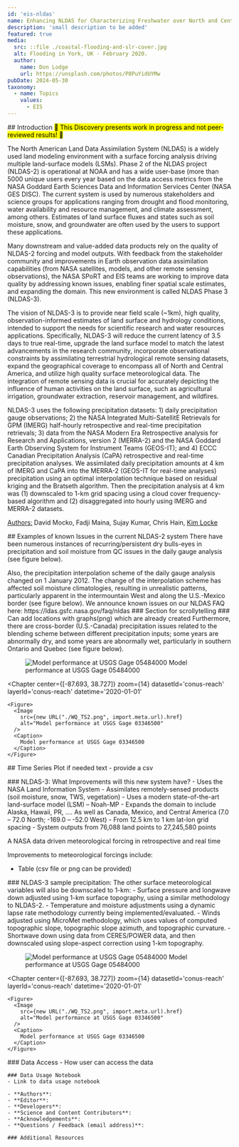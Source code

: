 ```yaml
---
id: 'eis-nldas'
name: Enhancing NLDAS for Characterizing Freshwater over North and Central America
description: 'small description to be added'
featured: true
media:
  src: ::file ./coastal-flooding-and-slr-cover.jpg
  alt: Flooding in York, UK - February 2020.
  author:
    name: Don Lodge
    url: https://unsplash.com/photos/P8PuYidUYMw
pubDate: 2024-05-30
taxonomy:
  - name: Topics
    values:
      - EIS
---
```

<Block>
  <Prose>
  ## Introduction
  <mark>🚧 This Discovery presents work in progress and not peer-reviewed results! 🚧</mark>

  The North American Land Data Assimilation System (NLDAS) is a widely used land modeling environment with a surface forcing analysis driving multiple land-surface models (LSMs). Phase 2 of the NLDAS project (NLDAS-2) is operational at NOAA and has a wide user-base (more than 5000 unique users every year based on the data access metrics from the NASA Goddard Earth Sciences Data and Information Services Center (NASA GES DISC). The current system is used by numerous stakeholders and science groups for applications ranging from drought and flood monitoring, water availability and resource management, and climate assessment, among others. Estimates of land surface fluxes and states such as soil moisture, snow, and groundwater are often used by the users to support these applications. 
  
  Many downstream and value-added data products rely on the quality of NLDAS-2 forcing and model outputs. With feedback from the stakeholder community and improvements in Earth observation data assimilation capabilities (from NASA satellites, models, and other remote sensing observations), the NASA SPoRT and EIS teams are working to improve data quality by addressing known issues, enabling finer spatial scale estimates, and expanding the domain. This new environment is called NLDAS Phase 3 (NLDAS-3). 
  
  The vision of NLDAS-3 is to provide near field scale (~1km), high quality, observation-informed estimates of land surface and hydrology conditions, intended to support the needs for scientific research and water resources applications. Specifically, NLDAS-3 will reduce the current latency of 3.5 days to true real-time, upgrade the land surface model to match the latest advancements in the research community, incorporate observational constraints by assimilating terrestrial hydrological remote sensing datasets, expand the geographical coverage to encompass all of North and Central America, and utilize high quality surface meteorological data. The integration of remote sensing data is crucial for accurately depicting the influence of human activities on the land surface, such as agricultural irrigation, groundwater extraction, reservoir management, and wildfires.

  NLDAS-3 uses the following precipitation datasets: 1) daily precipitation gauge observations; 2) the NASA Integrated Multi-SatellitE Retrievals for GPM (IMERG) half-hourly retrospective and real-time precipitation retrievals; 3) data from the NASA Modern Era Retrospective analysis for Research and Applications, version 2 (MERRA-2) and the NASA Goddard Earth Observing System for Instrument Teams (GEOS-IT); and 4) ECCC Canadian Precipitation Analysis (CaPA) retrospective and real-time precipitation analyses. We assimilated daily precipitation amounts at 4 km of IMERG and CaPA into the MERRA-2 (GEOS-IT for real-time analyses) precipitation using an optimal interpolation technique based on residual kriging and the Bratseth algorithm. Then the precipitation analysis at 4 km was (1) downscaled to 1-km grid spacing using a cloud cover frequency-based algorithm and (2) disaggregated into hourly using IMERG and MERRA-2 datasets.

  <u>Authors:</u> David Mocko, Fadji Maina, Sujay Kumar, Chris Hain, [Kim Locke](mailto:kim.locke@nasa.gov)
  </Prose>
</Block>

<Block type='full'>
  <Prose>
  ## Examples of known Issues in the current NLDAS-2 system
  There have been numerous instances of recurring/persistent dry bulls-eyes in precipitation and soil moisture from QC issues in the daily gauge analysis (see figure below).
  </Prose>

  <Figure>
    <Map
      datasetId='tws-anomaly'
      layerId='lis-tws-anomaly'
      dateTime='2002-12-01'
      zoom={1}
      center={[0,0]}
      compareDateTime='2021-12-01'
    />
    <Caption
      attrAuthor='NASA'
      attrUrl='https://nasa.gov/'
    />
  </Figure>

</Block>

<Block type='full'>
  <Figure>
    <Map
      datasetId='lis-tws-nonstationarity-index'
      layerId='lis-tws-nonstationarity-index'
      dateTime='2003-01-01'
      zoom={1}
      center={[0,0]}
    />
    <Caption
      attrAuthor='NASA'
      attrUrl='https://nasa.gov/'
    />
  </Figure>
</Block>

  <Prose>
  Also, the precipitation interpolation scheme of the daily gauge analysis changed on 1 January 2012.  The change of the interpolation scheme has affected soil moisture climatologies, resulting in unrealistic patterns, particularly apparent in the intermountain West and along the U.S.-Mexico border (see figure below).
  We announce known issues on our NLDAS FAQ here: https://ldas.gsfc.nasa.gov/faq/nldas
  </Prose>

<Block>
  <Prose>
    ### Section for scrollytelling
    ### Can add locations with graphs(png) which are already created
    Furthermore, there are cross-border (U.S.-Canada) precipitation issues related to the blending scheme between different precipitation inputs; some years are abnormally dry, and some years are abnormally wet, particularly in southern Ontario and Quebec (see figure below).
  </Prose>
</Block>

<ScrollytellingBlock>
  <Chapter
    center={[-94.167, 41.591]}
    zoom={14}
    datasetId='conus-reach'
    layerId='conus-reach'
    datetime='2020-01-01'
  >
    <Figure>
      <Image
        src={new URL("./WQ_TS1.png", import.meta.url).href}
        alt="Model performance at USGS Gage 05484000"
      />
      <Caption>
        Model performance at USGS Gage 05484000
      </Caption>
    </Figure>
  </Chapter>

  <Chapter
    center={[-87.693, 38.727]}
    zoom={14}
    datasetId='conus-reach'
    layerId='conus-reach'
    datetime='2020-01-01'
  >
    <Figure>
      <Image
        src={new URL("./WQ_TS2.png", import.meta.url).href}
        alt="Model performance at USGS Gage 03346500"
      />
      <Caption>
        Model performance at USGS Gage 03346500
      </Caption>
    </Figure>
  </Chapter>
</ScrollytellingBlock>

<Block>
   <Prose>
    ## Time Series Plot if needed
    text - provide a csv 
  </Prose>
  <Figure>
    <Chart
      dataPath={new URL('./TWS_time_series.csv', import.meta.url).href}
      dateFormat="%b-%Y"
      idKey='type'
      xKey='date'
      yKey='TWS'
      yAxisLabel='mm'
    />
    <Caption
    />
  </Figure>
</Block>

<Block>
   <Prose>
   ### NLDAS-3: What Improvements will this new system have?
   - Uses the NASA Land Information System
   - Assimilates remotely-sensed products (soil moisture, snow, TWS, vegetation)
   - Uses a modern state-of-the-art land-surface model (LSM) – Noah-MP
   - Expands the domain to include Alaska, Hawaii, PR,  …. As well as Canada, Mexico, and Central America (7.0 – 72.0 North; -169.0 – -52.0 West)
   - From 12.5 km to 1 km lat-lon grid spacing
   - System outputs from 76,088 land points to 27,245,580 points

   A NASA data driven meteorological forcing in retrospective and real time

   Improvements to meteorological forcings include:
   - Table (csv file or png can be provided)

   </Prose>
</Block>

<Block>
  <Prose>
    ### NLDAS-3 sample precipitation:
    The other surface meteorological variables will also be downscaled to 1-km:
    - Surface pressure and longwave down adjusted using 1-km surface topography, using a similar methodology to NLDAS-2.
    - Temperature and moisture adjustments using a dynamic lapse rate methodology currently being implemented/evaluated.
    - Winds adjusted using MicroMet methodology, which uses values of computed topographic slope, topographic slope azimuth, and topographic curvature.
    - Shortwave down using data from CERES/POWER data, and then downscaled using slope-aspect correction using 1-km topography.

   </Prose>
</Block>

<ScrollytellingBlock>
  <Chapter
    center={[-94.167, 41.591]}
    zoom={9}
    datasetId='conus-reach'
    layerId='conus-reach'
    datetime='2020-01-01'
  >
    <Figure>
      <Image
        src={new URL("./WQ_TS1.png", import.meta.url).href}
        alt="Model performance at USGS Gage 05484000"
      />
      <Caption>
        Model performance at USGS Gage 05484000
      </Caption>
    </Figure>
  </Chapter>

  <Chapter
    center={[-87.693, 38.727]}
    zoom={14}
    datasetId='conus-reach'
    layerId='conus-reach'
    datetime='2020-01-01'
  >
    <Figure>
      <Image
        src={new URL("./WQ_TS2.png", import.meta.url).href}
        alt="Model performance at USGS Gage 03346500"
      />
      <Caption>
        Model performance at USGS Gage 03346500
      </Caption>
    </Figure>
  </Chapter>
</ScrollytellingBlock>

<Block>
  <Prose>
    ### Data Access
    - How user can access the data
    
    ### Data Usage Notebook
    - Link to data usage notebook
       
    - **Authors**: 
    - **Editor**: 
    - **Developers**: 
    - **Science and Content Contributors**: 
    - **Acknowledgements**: 
    - **Questions / Feedback (email address)**:

    ### Additional Resources
  </Prose>
</Block>
